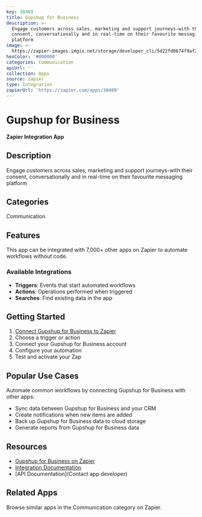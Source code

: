 ```yaml
---
key: 38409
title: Gupshup for Business
description: >-
  Engage customers across sales, marketing and support journeys-with their
  consent, conversationally and in real-time on their favourite messaging
  platform
image: >-
  https://zapier-images.imgix.net/storage/developer_cli/5d22fd0674f9af2ef30f6509c096bd71.png?auto=format%2Ccompress&ixlib=python-3.0.0&q=50
hexColor: '#000000'
categories: Communication
apiUrl: ''
collection: Apps
source: zapier
type: Integration
zapierUrl: 'https://zapier.com/apps/38409'
---
```

# Gupshup for Business

**Zapier Integration App**

## Description

Engage customers across sales, marketing and support journeys-with their consent, conversationally and in real-time on their favourite messaging platform

## Categories

Communication

## Features

This app can be integrated with 7,000+ other apps on Zapier to automate workflows without code.

### Available Integrations

- **Triggers**: Events that start automated workflows
- **Actions**: Operations performed when triggered
- **Searches**: Find existing data in the app

## Getting Started

1. [Connect Gupshup for Business to Zapier](https://zapier.com/apps/38409)
2. Choose a trigger or action
3. Connect your Gupshup for Business account
4. Configure your automation
5. Test and activate your Zap

## Popular Use Cases

Automate common workflows by connecting Gupshup for Business with other apps:

- Sync data between Gupshup for Business and your CRM
- Create notifications when new items are added
- Back up Gupshup for Business data to cloud storage
- Generate reports from Gupshup for Business data

## Resources

- [Gupshup for Business on Zapier](https://zapier.com/apps/38409)
- [Integration Documentation](https://zapier.com/apps/38409/integrations)
- [API Documentation](Contact app developer)

## Related Apps

Browse similar apps in the Communication category on Zapier.
